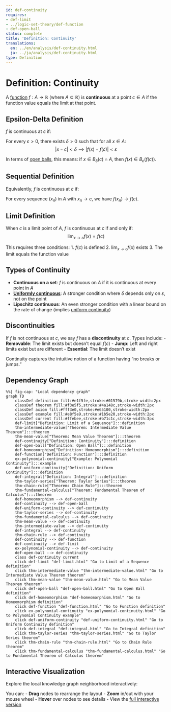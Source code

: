 ```yaml
---
id: def-continuity
requires:
- def-limit
- ../logic-set-theory/def-function
- def-open-ball
status: complete
title: 'Definition: Continuity'
translations:
  en: ../en/analysis/def-continuity.html
  ja: ../ja/analysis/def-continuity.html
type: Definition
---
```


# Definition: Continuity {#def-continuity}

A [function](../logic-set-theory/def-function.qmd) $f: A \to \mathbb{R}$ (where $A \subseteq \mathbb{R}$) is **continuous** at a point $c \in A$ if the function value equals the limit at that point.

## Epsilon-Delta Definition

$f$ is continuous at $c$ if:

For every $\varepsilon > 0$, there exists $\delta > 0$ such that for all $x \in A$:
$$|x - c| < \delta \implies |f(x) - f(c)| < \varepsilon$$

In terms of [open balls](def-open-ball.qmd), this means: if $x \in B_\delta(c) \cap A$, then $f(x) \in B_\varepsilon(f(c))$.

## Sequential Definition

Equivalently, $f$ is continuous at $c$ if:

For every sequence $(x_n)$ in $A$ with $x_n \to c$, we have $f(x_n) \to f(c)$.

## Limit Definition

When $c$ is a limit point of $A$, $f$ is continuous at $c$ if and only if:
$$\lim_{x \to c} f(x) = f(c)$$

This requires three conditions:
1. $f(c)$ is defined
2. $\lim_{x \to c} f(x)$ exists
3. The limit equals the function value

## Types of Continuity

- **Continuous on a set**: $f$ is continuous on $A$ if it is continuous at every point in $A$
- **[Uniformly continuous](def-uniform-continuity.qmd)**: A stronger condition where $\delta$ depends only on $\varepsilon$, not on the point
- **Lipschitz continuous**: An even stronger condition with a linear bound on the rate of change (implies [uniform continuity](def-uniform-continuity.qmd))

## Discontinuities

If $f$ is not continuous at $c$, we say $f$ has a **discontinuity** at $c$. Types include:
- **Removable**: The limit exists but doesn't equal $f(c)$
- **Jump**: Left and right limits exist but are different
- **Essential**: The limit doesn't exist

Continuity captures the intuitive notion of a function having "no breaks or jumps."

## Dependency Graph

```mermaid
%%| fig-cap: "Local dependency graph"
graph TD
    classDef definition fill:#e1f5fe,stroke:#01579b,stroke-width:2px
    classDef theorem fill:#f3e5f5,stroke:#4a148c,stroke-width:2px
    classDef axiom fill:#fff3e0,stroke:#e65100,stroke-width:2px
    classDef example fill:#e8f5e9,stroke:#1b5e20,stroke-width:2px
    classDef current fill:#ffebee,stroke:#b71c1c,stroke-width:3px
    def-limit["Definition: Limit of a Sequence"]:::definition
    thm-intermediate-value["Theorem: Intermediate Value Theorem"]:::theorem
    thm-mean-value["Theorem: Mean Value Theorem"]:::theorem
    def-continuity["Definition: Continuity"]:::definition
    def-open-ball["Definition: Open Ball"]:::definition
    def-homeomorphism["Definition: Homeomorphism"]:::definition
    def-function["Definition: Function"]:::definition
    ex-polynomial-continuity["Example: Polynomial Continuity"]:::example
    def-uniform-continuity["Definition: Uniform Continuity"]:::definition
    def-integral["Definition: Integral"]:::definition
    thm-taylor-series["Theorem: Taylor Series"]:::theorem
    thm-chain-rule["Theorem: Chain Rule"]:::theorem
    thm-fundamental-calculus["Theorem: Fundamental Theorem of Calculus"]:::theorem
    def-homeomorphism --> def-continuity
    def-continuity --> def-open-ball
    def-uniform-continuity --> def-continuity
    thm-taylor-series --> def-continuity
    thm-fundamental-calculus --> def-continuity
    thm-mean-value --> def-continuity
    thm-intermediate-value --> def-continuity
    def-integral --> def-continuity
    thm-chain-rule --> def-continuity
    def-continuity --> def-function
    def-continuity --> def-limit
    ex-polynomial-continuity --> def-continuity
    def-open-ball --> def-continuity
    class def-continuity current
    click def-limit "def-limit.html" "Go to Limit of a Sequence definition"
    click thm-intermediate-value "thm-intermediate-value.html" "Go to Intermediate Value Theorem theorem"
    click thm-mean-value "thm-mean-value.html" "Go to Mean Value Theorem theorem"
    click def-open-ball "def-open-ball.html" "Go to Open Ball definition"
    click def-homeomorphism "def-homeomorphism.html" "Go to Homeomorphism definition"
    click def-function "def-function.html" "Go to Function definition"
    click ex-polynomial-continuity "ex-polynomial-continuity.html" "Go to Polynomial Continuity example"
    click def-uniform-continuity "def-uniform-continuity.html" "Go to Uniform Continuity definition"
    click def-integral "def-integral.html" "Go to Integral definition"
    click thm-taylor-series "thm-taylor-series.html" "Go to Taylor Series theorem"
    click thm-chain-rule "thm-chain-rule.html" "Go to Chain Rule theorem"
    click thm-fundamental-calculus "thm-fundamental-calculus.html" "Go to Fundamental Theorem of Calculus theorem"
```

## Interactive Visualization

Explore the local knowledge graph neighborhood interactively:

::: {.graph-viz data-id="def-continuity" data-width="700" data-height="500"}
:::

You can:
- **Drag** nodes to rearrange the layout
- **Zoom** in/out with your mouse wheel
- **Hover** over nodes to see details
- View the [full interactive version](../../output/interactive/en/def-continuity.html){target="_blank"}
